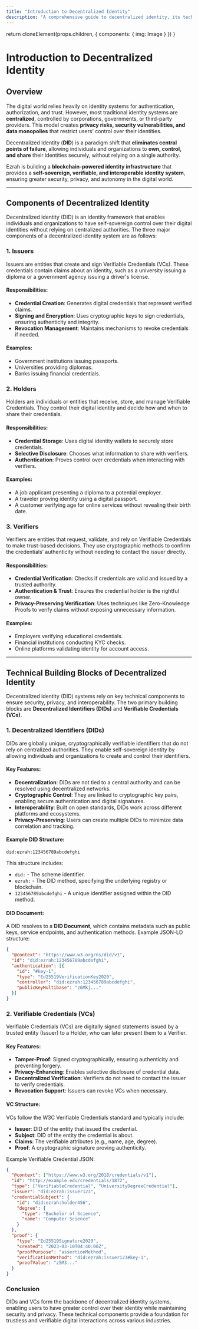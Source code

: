 ```yaml
---
title: "Introduction to Decentralized Identity"
description: "A comprehensive guide to decentralized identity, its technical foundations, real-world use cases, and how Ezrah provides secure, blockchain-powered identity solutions."
---
```



  return cloneElement(props.children, {
    components: {
      img: Image
    }
  })
}



# Introduction to Decentralized Identity  


## Overview  

The digital world relies heavily on identity systems for authentication, authorization, and trust. However, most traditional identity systems are **centralized**, controlled by corporations, governments, or third-party providers. This model creates **privacy risks, security vulnerabilities, and data monopolies** that restrict users’ control over their identities.

Decentralized Identity (**DID**) is a paradigm shift that **eliminates central points of failure**, allowing individuals and organizations to **own, control, and share** their identities securely, without relying on a single authority.

Ezrah is building a **blockchain-powered identity infrastructure** that provides a **self-sovereign, verifiable, and interoperable identity system**, ensuring greater security, privacy, and autonomy in the digital world.

---

## Components of Decentralized Identity

Decentralized identity (DID) is an identity framework that enables individuals and organizations to have self-sovereign control over their digital identities without relying on centralized authorities. The three major components of a decentralized identity system are as follows:

### 1. **Issuers**
Issuers are entities that create and sign Verifiable Credentials (VCs). These credentials contain claims about an identity, such as a university issuing a diploma or a government agency issuing a driver's license.

#### Responsibilities:
- **Credential Creation**: Generates digital credentials that represent verified claims.
- **Signing and Encryption**: Uses cryptographic keys to sign credentials, ensuring authenticity and integrity.
- **Revocation Management**: Maintains mechanisms to revoke credentials if needed.

#### Examples:
- Government institutions issuing passports.
- Universities providing diplomas.
- Banks issuing financial credentials.

### 2. **Holders**
Holders are individuals or entities that receive, store, and manage Verifiable Credentials. They control their digital identity and decide how and when to share their credentials.

#### Responsibilities:
- **Credential Storage**: Uses digital identity wallets to securely store credentials.
- **Selective Disclosure**: Chooses what information to share with verifiers.
- **Authentication**: Proves control over credentials when interacting with verifiers.

#### Examples:
- A job applicant presenting a diploma to a potential employer.
- A traveler proving identity using a digital passport.
- A customer verifying age for online services without revealing their birth date.

### 3. **Verifiers**
Verifiers are entities that request, validate, and rely on Verifiable Credentials to make trust-based decisions. They use cryptographic methods to confirm the credentials’ authenticity without needing to contact the issuer directly.

#### Responsibilities:
- **Credential Verification**: Checks if credentials are valid and issued by a trusted authority.
- **Authentication & Trust**: Ensures the credential holder is the rightful owner.
- **Privacy-Preserving Verification**: Uses techniques like Zero-Knowledge Proofs to verify claims without exposing unnecessary information.

#### Examples:
- Employers verifying educational credentials.
- Financial institutions conducting KYC checks.
- Online platforms validating identity for account access.

---


## Technical Building Blocks of Decentralized Identity

Decentralized identity (DID) systems rely on key technical components to ensure security, privacy, and interoperability. The two primary building blocks are **Decentralized Identifiers (DIDs)** and **Verifiable Credentials (VCs)**.

### 1. **Decentralized Identifiers (DIDs)**
DIDs are globally unique, cryptographically verifiable identifiers that do not rely on centralized authorities. They enable self-sovereign identity by allowing individuals and organizations to create and control their identifiers.

#### Key Features:
- **Decentralization**: DIDs are not tied to a central authority and can be resolved using decentralized networks.
- **Cryptographic Control**: They are linked to cryptographic key pairs, enabling secure authentication and digital signatures.
- **Interoperability**: Built on open standards, DIDs work across different platforms and ecosystems.
- **Privacy-Preserving**: Users can create multiple DIDs to minimize data correlation and tracking.

#### Example DID Structure:
```
did:ezrah:123456789abcdefghi
```
This structure includes:
- `did:` - The scheme identifier.
- `ezrah:` - The DID method, specifying the underlying registry or blockchain.
- `123456789abcdefghi` - A unique identifier assigned within the DID method.

#### DID Document:
A DID resolves to a **DID Document**, which contains metadata such as public keys, service endpoints, and authentication methods. Example JSON-LD structure:
```json
{
  "@context": "https://www.w3.org/ns/did/v1",
  "id": "did:ezrah:123456789abcdefghi",
  "authentication": [{
    "id": "#key-1",
    "type": "Ed25519VerificationKey2020",
    "controller": "did:ezrah:123456789abcdefghi",
    "publicKeyMultibase": "z6Mkj..."
  }]
}
```

### 2. **Verifiable Credentials (VCs)**
Verifiable Credentials (VCs) are digitally signed statements issued by a trusted entity (Issuer) to a Holder, who can later present them to a Verifier.

#### Key Features:
- **Tamper-Proof**: Signed cryptographically, ensuring authenticity and preventing forgery.
- **Privacy-Enhancing**: Enables selective disclosure of credential data.
- **Decentralized Verification**: Verifiers do not need to contact the issuer to verify credentials.
- **Revocation Support**: Issuers can revoke VCs when necessary.

#### VC Structure:
VCs follow the W3C Verifiable Credentials standard and typically include:
- **Issuer**: DID of the entity that issued the credential.
- **Subject**: DID of the entity the credential is about.
- **Claims**: The verifiable attributes (e.g., name, age, degree).
- **Proof**: A cryptographic signature proving authenticity.

Example Verifiable Credential JSON:
```json
{
  "@context": ["https://www.w3.org/2018/credentials/v1"],
  "id": "http://example.edu/credentials/1872",
  "type": ["VerifiableCredential", "UniversityDegreeCredential"],
  "issuer": "did:ezrah:issuer123",
  "credentialSubject": {
    "id": "did:ezrah:holder456",
    "degree": {
      "type": "Bachelor of Science",
      "name": "Computer Science"
    }
  },
  "proof": {
    "type": "Ed25519Signature2020",
    "created": "2023-03-10T04:40:00Z",
    "proofPurpose": "assertionMethod",
    "verificationMethod": "did:ezrah:issuer123#key-1",
    "proofValue": "z5M3..."
  }
}
```

### Conclusion
DIDs and VCs form the backbone of decentralized identity systems, enabling users to have greater control over their identity while maintaining security and privacy. These technical components provide a foundation for trustless and verifiable digital interactions across various industries.


